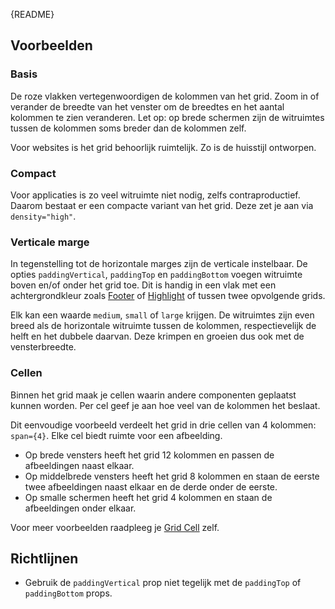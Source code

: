 
<Meta of={GridStories} />

<Markdown>{README}</Markdown>

## Voorbeelden

### Basis

De roze vlakken vertegenwoordigen de kolommen van het grid. Zoom in of verander de breedte van het venster om de breedtes en het aantal kolommen te zien veranderen. Let op: op brede schermen zijn de witruimtes tussen de kolommen soms breder dan de kolommen zelf.

Voor websites is het grid behoorlijk ruimtelijk.
Zo is de huisstijl ontworpen.

<Primary />

### Compact

Voor applicaties is zo veel witruimte niet nodig, zelfs contraproductief.
Daarom bestaat er een compacte variant van het grid.
Deze zet je aan via `density="high"`.

<Canvas of={GridStories.Compact} />

### Verticale marge

In tegenstelling tot de horizontale marges zijn de verticale instelbaar.
De opties `paddingVertical`, `paddingTop` en `paddingBottom` voegen witruimte boven en/of onder het grid toe.
Dit is handig in een vlak met een achtergrondkleur zoals [Footer](?path=/docs/react_containers-footer--docs) of
[Highlight](?path=/docs/react_containers-highlight--docs) of tussen twee opvolgende grids.

Elk kan een waarde `medium`, `small` of `large` krijgen.
De witruimtes zijn even breed als de horizontale witruimte tussen de kolommen,
respectievelijk de helft en het dubbele daarvan.
Deze krimpen en groeien dus ook met de vensterbreedte.

<Canvas of={GridStories.VerticalSpace} />

### Cellen

Binnen het grid maak je cellen waarin andere componenten geplaatst kunnen worden.
Per cel geef je aan hoe veel van de kolommen het beslaat.

Dit eenvoudige voorbeeld verdeelt het grid in drie cellen van 4 kolommen: `span={4}`.
Elke cel biedt ruimte voor een afbeelding.

- Op brede vensters heeft het grid 12 kolommen en passen de afbeeldingen naast elkaar.
- Op middelbrede vensters heeft het grid 8 kolommen en staan de eerste twee afbeeldingen naast elkaar en de derde onder de eerste.
- Op smalle schermen heeft het grid 4 kolommen en staan de afbeeldingen onder elkaar.

<Canvas of={GridStories.Cells} />

Voor meer voorbeelden raadpleeg je [Grid Cell](?path=/docs/react_layout-grid-cell--docs) zelf.

## Richtlijnen

- Gebruik de `paddingVertical` prop niet tegelijk met de `paddingTop` of `paddingBottom` props.
